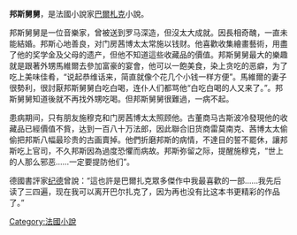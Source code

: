 '''邦斯舅舅'''，是法國小說家[[巴爾札克|巴爾札克]]小說。

邦斯舅舅是一位音樂家，曾被送到罗马深造，但沒太大成就。因長相奇醜，一直未能結婚。邦斯心地善良，对门房茜博太太常施以钱财。他喜歡收集繪畫藝術，用盡了他的奖学金及父母的遗产，但他不知道這些收藏品的價值。邦斯舅舅最大的樂趣就是跟著外甥馬維爾去參加富豪的宴會，他可以一飽美食，染上贪吃的恶癖，为了吃上美味佳肴，“说起恭维话来，简直就像个花几个小钱一样方便”。馬維爾的妻子很勢利，很討厭邦斯舅舅白吃白喝，连仆人们都骂他“白吃白喝的人又来了。”。邦斯舅舅知道後就不再找外甥吃喝。但邦斯舅舅很難過，一病不起。

患病期间，只有朋友施穆克和门房茜博太太照顾他。古董商马古斯波冷發現他的收藏品已經價值不貲，达到一百八十万法郎，因此聯合旧货商雷莫南克、茜博太太偷偷把邦斯八幅最珍贵的古画賣掉。他們折磨邦斯的病情，不達目的誓不罷休，讓邦斯吃上官司，不久邦斯因為過度恐懼而病故。邦斯弥留之际，提醒施穆克，“世上的人那么邪恶……一定要提防他们”。

德國書評家[[纪德|纪德]]曾說：“這也許是巴爾扎克眾多傑作中我最喜歡的一部……我先后读了三四遍，现在我可以离开巴尔扎克了，因为再也没有比这本书更精彩的作品了。”

{{Authority control}}
[[Category:法國小說|Category:法國小說]]